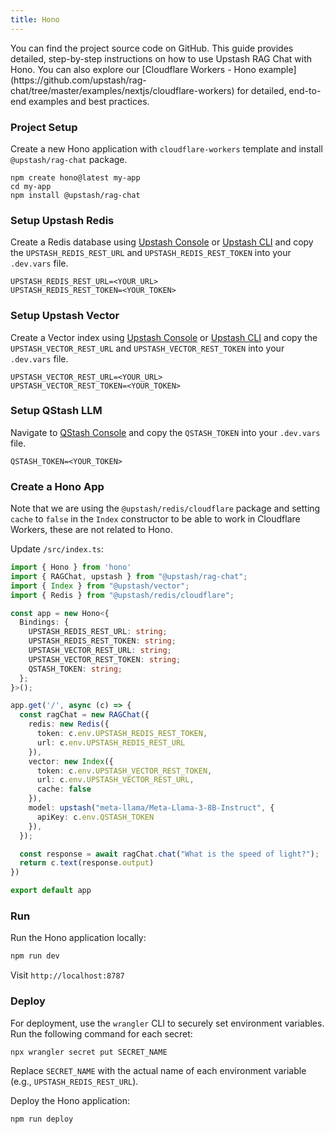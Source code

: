 ```yaml
---
title: Hono
---
```

<Card title="GitHub Repository" icon="github" href="https://github.com/upstash/rag-chat/tree/master/examples/cloudflare-workers" horizontal>
  You can find the project source code on GitHub.
</Card>
This guide provides detailed, step-by-step instructions on how to use Upstash RAG Chat with Hono. You can also explore our [Cloudflare Workers - Hono example](https://github.com/upstash/rag-chat/tree/master/examples/nextjs/cloudflare-workers) for detailed, end-to-end examples and best practices.

### Project Setup

Create a new Hono application with `cloudflare-workers` template and install `@upstash/rag-chat` package.

```shell
npm create hono@latest my-app
cd my-app
npm install @upstash/rag-chat
```

### Setup Upstash Redis

Create a Redis database using [Upstash Console](https://console.upstash.com) or [Upstash CLI](https://github.com/upstash/cli) and copy the `UPSTASH_REDIS_REST_URL` and `UPSTASH_REDIS_REST_TOKEN` into your `.dev.vars` file.

```shell .dev.vars
UPSTASH_REDIS_REST_URL=<YOUR_URL>
UPSTASH_REDIS_REST_TOKEN=<YOUR_TOKEN>
```

### Setup Upstash Vector

Create a Vector index using [Upstash Console](https://console.upstash.com) or [Upstash CLI](https://github.com/upstash/cli) and copy the `UPSTASH_VECTOR_REST_URL` and `UPSTASH_VECTOR_REST_TOKEN` into your `.dev.vars` file.

```shell .dev.vars
UPSTASH_VECTOR_REST_URL=<YOUR_URL>
UPSTASH_VECTOR_REST_TOKEN=<YOUR_TOKEN>
```

### Setup QStash LLM

Navigate to [QStash Console](https://console.upstash.com/qstash) and copy the `QSTASH_TOKEN` into your `.dev.vars` file.

```shell .dev.vars
QSTASH_TOKEN=<YOUR_TOKEN>
```

### Create a Hono App

<Note>Note that we are using the `@upstash/redis/cloudflare` package and setting `cache` to `false` in the `Index` constructor to be able to work in Cloudflare Workers, these are not related to Hono.</Note>

Update `/src/index.ts`:

```typescript /src/index.ts
import { Hono } from 'hono'
import { RAGChat, upstash } from "@upstash/rag-chat";
import { Index } from "@upstash/vector";
import { Redis } from "@upstash/redis/cloudflare";

const app = new Hono<{
  Bindings: {
    UPSTASH_REDIS_REST_URL: string;
    UPSTASH_REDIS_REST_TOKEN: string;
    UPSTASH_VECTOR_REST_URL: string;
    UPSTASH_VECTOR_REST_TOKEN: string;
    QSTASH_TOKEN: string;
  };
}>();

app.get('/', async (c) => {
  const ragChat = new RAGChat({
    redis: new Redis({
      token: c.env.UPSTASH_REDIS_REST_TOKEN,
      url: c.env.UPSTASH_REDIS_REST_URL
    }),
    vector: new Index({
      token: c.env.UPSTASH_VECTOR_REST_TOKEN,
      url: c.env.UPSTASH_VECTOR_REST_URL,
      cache: false
    }),
    model: upstash("meta-llama/Meta-Llama-3-8B-Instruct", {
      apiKey: c.env.QSTASH_TOKEN
    }),
  });

  const response = await ragChat.chat("What is the speed of light?");
  return c.text(response.output)
})

export default app
```

### Run

Run the Hono application locally:

```bash
npm run dev
```

Visit `http://localhost:8787`

### Deploy

For deployment, use the `wrangler` CLI to securely set environment variables. Run the following command for each secret:

```shell
npx wrangler secret put SECRET_NAME
```

Replace `SECRET_NAME` with the actual name of each environment variable (e.g., `UPSTASH_REDIS_REST_URL`).

Deploy the Hono application:

```bash
npm run deploy
```